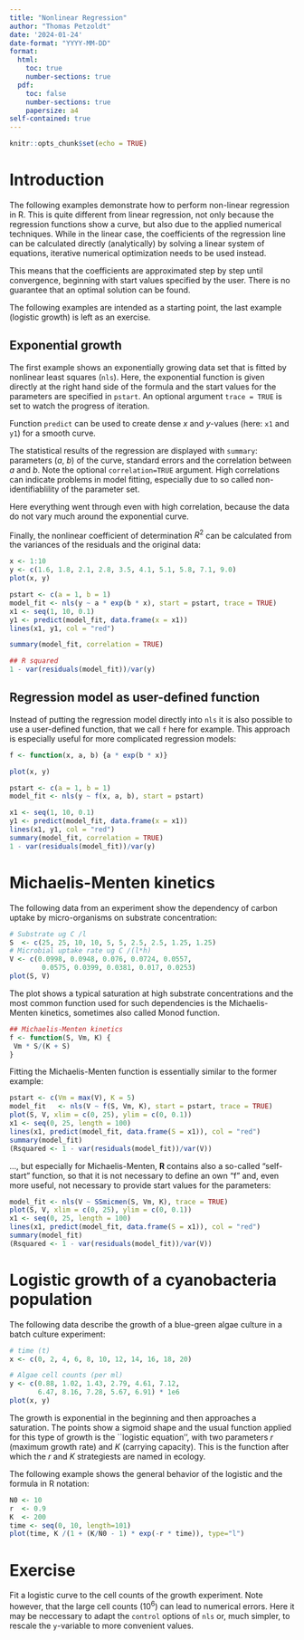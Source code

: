 ---
title: "Nonlinear Regression"
author: "Thomas Petzoldt"
date: '2024-01-24'
date-format: "YYYY-MM-DD"
format:
  html:
    toc: true
    number-sections: true
  pdf:
    toc: false
    number-sections: true
    papersize: a4
self-contained: true
---

```{r setup, include=FALSE}
knitr::opts_chunk$set(echo = TRUE)
```


# Introduction

The following examples demonstrate how to perform non-linear regression in R. 
This is quite different from linear regression, not only because the regression functions
show a curve, but also due to the applied numerical techniques. While in the
linear case, the coefficients of the regression line can be calculated directly (analytically)
by solving a linear system of equations, iterative numerical optimization needs to be used instead. 

This means that the coefficients are approximated step by step until convergence, 
beginning with start values specified  by the user. There is no guarantee that 
an optimal solution can be found.

The following examples are intended as a starting point, the last example 
(logistic growth) is left as an exercise.

## Exponential growth

The first example shows an exponentially growing data set that is fitted by 
nonlinear least squares (`nls`). Here, the exponential function is given 
directly at the right hand side of the formula and the start values for the parameters
are specified in `pstart`. An optional argument `trace = TRUE` is set
to watch the progress of iteration.

Function `predict` can be used to create dense $x$ and $y$-values 
(here: `x1` and `y1`) for a smooth curve.

The statistical results of the regression are displayed with `summary`:
parameters ($a$, $b$) of the curve, standard errors and the correlation between 
$a$ and $b$. Note the optional `correlation=TRUE` argument. 
High correlations can indicate problems in model fitting, especially due to
so called non-identifiablility of the parameter set.

Here everything went through even with high correlation, because the data
do not vary much around the exponential curve.

Finally, the nonlinear coefficient of determination $R^2$ can be calculated 
from the variances of the residuals and the original data:

```{r, exponential Growth,fig=FALSE,eval=FALSE}
x <- 1:10
y <- c(1.6, 1.8, 2.1, 2.8, 3.5, 4.1, 5.1, 5.8, 7.1, 9.0)
plot(x, y)

pstart <- c(a = 1, b = 1)
model_fit <- nls(y ~ a * exp(b * x), start = pstart, trace = TRUE)
x1 <- seq(1, 10, 0.1)
y1 <- predict(model_fit, data.frame(x = x1))
lines(x1, y1, col = "red")

summary(model_fit, correlation = TRUE)

## R squared
1 - var(residuals(model_fit))/var(y)
```

## Regression model as user-defined function

Instead of putting the regression model directly into `nls` it is also 
possible to use a user-defined function, that we call `f` here for example. 
This approach is especially useful for more complicated regression
models:

```{r, exponential growth 2, fig=FALSE,eval=FALSE}
f <- function(x, a, b) {a * exp(b * x)}

plot(x, y)

pstart <- c(a = 1, b = 1)
model_fit <- nls(y ~ f(x, a, b), start = pstart)

x1 <- seq(1, 10, 0.1)
y1 <- predict(model_fit, data.frame(x = x1))
lines(x1, y1, col = "red")
summary(model_fit, correlation = TRUE)
1 - var(residuals(model_fit))/var(y)
```


# Michaelis-Menten kinetics

The following data from an experiment show the dependency of carbon uptake 
by micro-organisms on substrate concentration:

```{r, fig=FALSE,eval=FALSE}
# Substrate ug C /l
S  <- c(25, 25, 10, 10, 5, 5, 2.5, 2.5, 1.25, 1.25)
# Microbial uptake rate ug C /(l*h)
V <- c(0.0998, 0.0948, 0.076, 0.0724, 0.0557,
        0.0575, 0.0399, 0.0381, 0.017, 0.0253)
plot(S, V)
```

The plot shows a typical saturation at high substrate concentrations 
and the most common function used for such dependencies is the Michaelis-Menten kinetics,
sometimes also called Monod function.

```{r, fig=FALSE,eval=FALSE}
## Michaelis-Menten kinetics 
f <- function(S, Vm, K) {
 Vm * S/(K + S)
}
```

Fitting the Michaelis-Menten function is essentially similar to the former example:

```{r, fig=FALSE,eval=FALSE}
pstart <- c(Vm = max(V), K = 5)
model_fit   <- nls(V ~ f(S, Vm, K), start = pstart, trace = TRUE)
plot(S, V, xlim = c(0, 25), ylim = c(0, 0.1))
x1 <- seq(0, 25, length = 100)
lines(x1, predict(model_fit, data.frame(S = x1)), col = "red")
summary(model_fit)
(Rsquared <- 1 - var(residuals(model_fit))/var(V))

```

..., but especially for Michaelis-Menten, **R** contains also a so-called "self-start"
 function, so that it is not necessary to define an own "f" and, even more useful,
 not necessary to provide start values for the parameters:


```{r, fig=FALSE,eval=FALSE}
model_fit <- nls(V ~ SSmicmen(S, Vm, K), trace = TRUE)
plot(S, V, xlim = c(0, 25), ylim = c(0, 0.1))
x1 <- seq(0, 25, length = 100)
lines(x1, predict(model_fit, data.frame(S = x1)), col = "red")
summary(model_fit)
(Rsquared <- 1 - var(residuals(model_fit))/var(V))
```

# Logistic growth of a cyanobacteria population

The following data describe the growth of a blue-green algae culture in a batch
culture experiment:
 
```{r, fig=FALSE,eval=FALSE}

# time (t)
x <- c(0, 2, 4, 6, 8, 10, 12, 14, 16, 18, 20)

# Algae cell counts (per ml)
y <- c(0.88, 1.02, 1.43, 2.79, 4.61, 7.12,
       6.47, 8.16, 7.28, 5.67, 6.91) * 1e6
plot(x, y)       
```

The growth is exponential in the beginning and then approaches a saturation. 
The points show a sigmoid shape and the usual function applied for this type
of growth is the ``logistic equation'', with two parameters $r$ (maximum growth rate)
and $K$ (carrying capacity). This is the function after which the $r$ and $K$ strategiests are
named in ecology.

The following example shows the general behavior of the logistic and the formula 
in R notation:


```{r, curve2,fig=FALSE}
N0 <- 10
r  <- 0.9
K  <- 200
time <- seq(0, 10, length=101)
plot(time, K /(1 + (K/N0 - 1) * exp(-r * time)), type="l")
```

# Exercise

Fit a logistic curve to the cell counts of the growth experiment. Note however, 
that the large cell counts ($10^6$) can lead to numerical errors. Here it may be
neccessary to adapt the `control` options of `nls` or, much simpler, to rescale
the `y`-variable to more convenient values.

